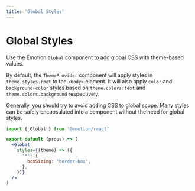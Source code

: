 ```yaml
---
title: 'Global Styles'
---
```


# Global Styles

Use the Emotion `Global` component to add global CSS with theme-based values.

By default, the `ThemeProvider` component will apply styles in `theme.styles.root` to the `<body>` element.
It will also apply `color` and `background-color` styles based on `theme.colors.text` and `theme.colors.background` respectively.

<Note>
  Generally, you should try to avoid adding CSS to global scope. Many styles can
  be safely encapsulated into a component without the need for global styles.
</Note>

```jsx
import { Global } from '@emotion/react'

export default (props) => (
  <Global
    styles={(theme) => ({
      '*': {
        boxSizing: 'border-box',
      },
    })}
  />
)
```
